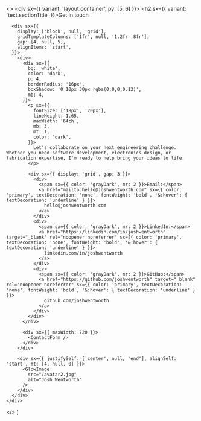 
  <>
    <div sx={{ variant: 'layout.container', py: [5, 6] }}>
      <h2 sx={{ variant: 'text.sectionTitle' }}>Get in touch</h2>

      <div sx={{
        display: ['block', null, 'grid'],
        gridTemplateColumns: ['1fr', null, '1.2fr .8fr'],
        gap: [4, null, 5],
        alignItems: 'start',
      }}>
        <div>
          <div sx={{
            bg: 'white',
            color: 'dark',
            p: 4,
            borderRadius: '16px',
            boxShadow: '0 10px 30px rgba(0,0,0,0.12)',
            mb: 4,
          }}>
            <p sx={{
              fontSize: ['18px', '20px'],
              lineHeight: 1.65,
              maxWidth: '64ch',
              mb: 3,
              mt: 1,
              color: 'dark',
            }}>
              Let's collaborate on your next engineering challenge. Whether you need software development, electronics design, or fabrication expertise, I'm ready to help bring your ideas to life.
            </p>

            <div sx={{ display: 'grid', gap: 3 }}>
              <div>
                <span sx={{ color: 'grayDark', mr: 2 }}>Email:</span>
                <a href="mailto:hello@joshwentworth.com" sx={{ color: 'primary', textDecoration: 'none', fontWeight: 'bold', '&:hover': { textDecoration: 'underline' } }}>
                  hello@joshwentworth.com
                </a>
              </div>
              <div>
                <span sx={{ color: 'grayDark', mr: 2 }}>LinkedIn:</span>
                <a href="https://linkedin.com/in/joshwentworth" target="_blank" rel="noopener noreferrer" sx={{ color: 'primary', textDecoration: 'none', fontWeight: 'bold', '&:hover': { textDecoration: 'underline' } }}>
                  linkedin.com/in/joshwentworth
                </a>
              </div>
              <div>
                <span sx={{ color: 'grayDark', mr: 2 }}>GitHub:</span>
                <a href="https://github.com/joshwentworth" target="_blank" rel="noopener noreferrer" sx={{ color: 'primary', textDecoration: 'none', fontWeight: 'bold', '&:hover': { textDecoration: 'underline' } }}>
                  github.com/joshwentworth
                </a>
              </div>
            </div>
          </div>

          <div sx={{ maxWidth: 720 }}>
            <ContactForm />
          </div>
        </div>

        <div sx={{ justifySelf: ['center', null, 'end'], alignSelf: 'start', mt: [4, null, 0] }}>
          <GlowImage
            src="/avatar2.jpg"
            alt="Josh Wentworth"
          />
        </div>
      </div>
    </div>

  </>
)
